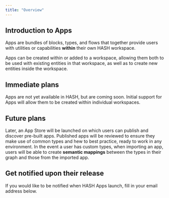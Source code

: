 ```yaml
---
title: "Overview"
---
```


## Introduction to Apps

Apps are bundles of blocks, types, and flows that together provide users with utilities or capabilities **within** their own HASH workspace.

Apps can be created within or added to a workspace, allowing them both to be used with existing entities in that workspace, as well as to create new entities inside the workspace.

## Immediate plans

Apps are not yet available in HASH, but are coming soon. Initial support for Apps will allow them to be created within individual workspaces.

## Future plans

Later, an App Store will be launched on which users can publish and discover pre-built apps. Published apps will be reviewed to ensure they make use of common types and hew to best practice, ready to work in any environment. In the event a user has custom types, when importing an app, users will be able to create **semantic mappings** between the types in their graph and those from the imported app.

## Get notified upon their release

If you would like to be notified when HASH Apps launch, fill in your email address below.
